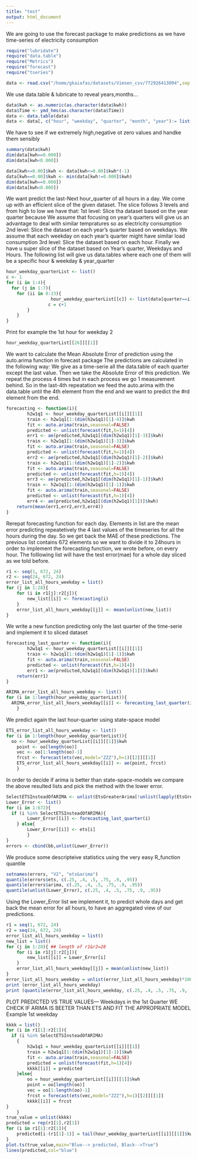 ```yaml
---
title: "test"
output: html_document
---
```

 We are going to use the forecast package to make predictions  as we have time-series of electricity consumption
```r
require("lubridate")
require("data.table")
require("Metrics")
require("forecast")
require("tseries")
```


```r
data <- read.csv("/home/gkaiafas/datasets/Vimsen_csv/772926413094",sep = ",",col.names=c("Time", "kwh"), fill=FALSE, strip.white=TRUE)
```

We use data.table & lubricate to reveal years,months...
```r
data$kwh <- as.numeric(as.character(data$kwh))
data$Time <- ymd_hms(as.character(data$Time))
data <- data.table(data)
data <- data[, c("hour", "weekday", "quarter", "month", "year"):= list(hour(Time), wday(Time), quarter(Time), month(Time), year(Time))]
```

We have to see if we extremely high,negative ot zero values and handke them sensibly

```r
summary(data$kwh)
dim(data[kwh==0.000])
dim(data[kwh<0.000])
```

```r
data[kwh<=0.00]$kwh <- data[kwh<=0.00]$kwh*(-1)
data[kwh==0.00]$kwh <- min(data[kwh!=0.000]$kwh)
dim(data[kwh==0.000])
dim(data[kwh<0.000])
```

We want predict the last-Next hour_quarter of all hours in a day. We come up with an efficient slice of the given dataset.
The slice follows 3 levels and from high to low we have that:
1st level: Slice tha dataset based on the year quarter because We assume that focusing on year's quarters will give us an advantage 
to deal with similar tempratures so as electricity consumption
2nd level: Slice the dataset on each year's quarter based on weekdays. We assume that each weekday on each year's quarter might have similar 
load consumption
3rd level: Slice the dataset based on each hour. 
Finally we have u super slice of the dataset based on Year's quarter, Weekdays and Hours.
The following list will give us data.tables where each one of them will be a specific hour & weekday & year_quarter

```r
hour_weekday_quarterList <- list()
c <- 1
for (i in 1:4){
  for (j in 1:7){
  	for (ii in 0:23){
                 hour_weekday_quarterList[[c]] <- list(data[quarter==i][weekday==j][hour==ii])
				c = c+1
		}
	}
}
```

Print for example the 1st hour for weekday 2

```r
hour_weekday_quarterList[[26]][[1]]
```

We want to calculate the Mean Absolute Error of prediction using the auto.arima function in forecast package
The predictions are calculated in the following way:
We give as a time-serie all the data.table of each quarter except the last value. Then we take the Absolute Error of this prediction.
We repeat the process 4 times but in each process we go 1 measurement behind. So in the last-4th repeatation we feed the auto.arima 
with the data.table until the 4th element from the end and we want to predict the #rd element from the end.
```r
forecasting <- function(i){
        h2w1q1 <- hour_weekday_quarterList[[i]][[1]]
        train <- h2w1q1[1:(dim(h2w1q1)[1]-4)]$kwh
        fit <- auto.arima(train,seasonal=FALSE)
        predicted <- unlist(forecast(fit,h=1)[4])
        err1 <- ae(predicted,h2w1q1[(dim(h2w1q1)[1]-3)]$kwh)
        train <- h2w1q1[1:(dim(h2w1q1)[1]-3)]$kwh
        fit <- auto.arima(train,seasonal=FALSE)
        predicted <- unlist(forecast(fit,h=1)[4])
        err2 <- ae(predicted,h2w1q1[(dim(h2w1q1)[1]-2)]$kwh)
        train <- h2w1q1[1:(dim(h2w1q1)[1]-2)]$kwh
        fit <- auto.arima(train,seasonal=FALSE)
        predicted <- unlist(forecast(fit,h=1)[4])
        err3 <- ae(predicted,h2w1q1[(dim(h2w1q1)[1]-1)]$kwh)
        train <- h2w1q1[1:(dim(h2w1q1)[1]-1)]$kwh
        fit <- auto.arima(train,seasonal=FALSE)
        predicted <- unlist(forecast(fit,h=1)[4])
        err4 <- ae(predicted,h2w1q1[(dim(h2w1q1)[1])]$kwh)
    return(mean(err1,err2,err3,err4))
}
```

Rerepat forecasting function for each day. Elements in list are the mean error predicting repeatetively the 4 last values of the timeseries 
for all the hours during the day. So we get back the MAE of these predictions.
The previous list contains 672 elements so we want to divide it to 24hours in order to implement the forecasting function, we wrote before, on every hour.
The folllowing list will have the test error(mae) for a whole day sliced as we told before.
```r
r1 <- seq(1, 672, 24)
r2 <- seq(24, 672, 24)
error_list_all_hours_weekday = list()
for (j in 1:28){
    for (i in r1[j]:r2[j]){
        new_list[[i]] <- forecasting(i)
    }
    error_list_all_hours_weekday[[j]] <- mean(unlist(new_list))
}
```

We write a new function predicting only the last quarter of the time-serie and implement it to sliced dataset
```r
forecasting_last_quarter <- function(i){
        h2w1q1 <- hour_weekday_quarterList[[i]][[1]]
        train <- h2w1q1[1:(dim(h2w1q1)[1]-1)]$kwh
        fit <- auto.arima(train,seasonal=FALSE)
        predicted <- unlist(forecast(fit,h=1)[4])
        err1 <- ae(predicted,h2w1q1[(dim(h2w1q1)[1])]$kwh)
    return(err1)
}
```

```r
ARIMA_error_list_all_hours_weekday <- list()
for (i in 1:length(hour_weekday_quarterList)){
  ARIMA_error_list_all_hours_weekday[[i]] <- forecasting_last_quarter(i)
	}
```

We predict again the last hour-quarter using state-space model

```r
ETS_error_list_all_hours_weekday <- list()
for (i in 1:length(hour_weekday_quarterList)){
  oo <- hour_weekday_quarterList[[i]][[1]]$kwh
	point <- oo[length(oo)]
	vec <- oo[1:length(oo)-1]
	frcst <- forecast(ets(vec,model="ZZZ"),h=1)[[2]][[1]]
	ETS_error_list_all_hours_weekday[[i]] <- ae(point, frcst)
	}
```

In order to decide if arima is better than state-space-models we compare the above resulted lists and pick the method with the lower error.

```r
SelectETSInsteadOfARIMA <- unlist(EtsGreaterArima[!unlist(lapply(EtsGreaterArima, is.null))])
Lower_Error <- list()
for (i in 1:672){
  if (i %in% SelectETSInsteadOfARIMA){
		Lower_Error[[i]] <- forecasting_last_quarter(i)
	} else{
		Lower_Error[[i]] <- ets[i]
		}
}	
errors <- cbind(bb,unlist(Lower_Error))
```

We produce some descripteive statistics using the very easy R_function quantile
```r
setnames(errors, "V2", "ets&arima")  
quantile(errors$ets, c(.25, .4, .5, .75, .9, .95))
quantile(errors$arima, c(.25, .4, .5, .75, .9, .95))
quantile(unlist(Lower_Error), c(.25, .4, .5, .75, .9, .95))
```

Using the Lower_Error list we implement it, to predict whole days and get back the mean error for all hours, to have an aggregated view
of our predictions.
```r
r1 = seq(1, 672, 24)
r2 = seq(24, 672, 24)
error_list_all_hours_weekday = list()
new_list = list()
for (j in 1:28){ ## length of r1&r2=28
    for (i in r1[j]:r2[j]){
        new_list[[i]] = Lower_Error[i]
    }
    error_list_all_hours_weekday[[j]] = mean(unlist(new_list))
}
error_list_all_hours_weekday = unlist(error_list_all_hours_weekday)*100
print (error_list_all_hours_weekday)
print (quantile(error_list_all_hours_weekday, c(.25, .4, .5, .75, .9, .95)))
```

PLOT PREDICTED VS TRUE VALUES--- Weekdays in the 1st Quarter 
WE CHECK IF ARIMA IS BEETER THAN ETS AND FIT THE APPROPRIATE MODEL
Example 1st weekday
```r
kkkk = list()
for (i in r1[1]:r2[1]){
  if (i %in% SelectETSInsteadOfARIMA)
	{
		h2w1q1 = hour_weekday_quarterList[[i]][[1]]
        train = h2w1q1[1:(dim(h2w1q1)[1]-1)]$kwh
        fit <- auto.arima(train,seasonal=FALSE)
        predicted = unlist(forecast(fit,h=1)[4])
		kkkk[[i]] = predicted
	}else{
		oo = hour_weekday_quarterList[[i]][[1]]$kwh
    	point = oo[length(oo)]
    	vec = oo[1:length(oo)-1]
    	frcst = forecast(ets(vec,model="ZZZ"),h=1)[[2]][[1]]
		kkkk[[i]] = frcst	
}
	}
true_value = unlist(kkkk)
predicted = rep(r1[1],r2[1])
for (i in r1[1]:r2[1]){
    predicted[i-(r1[1]-1)] = tail(hour_weekday_quarterList[[i]][[1]]$kwh,n=1)
}
plot.ts(true_value,main="Blue--> predicted, Black-->True")
lines(predicted,col="blue")
```
